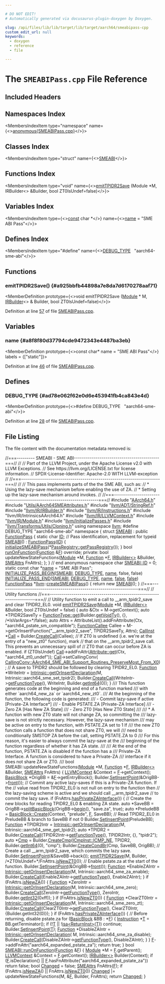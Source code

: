 ```yaml
---

# DO NOT EDIT!
# Automatically generated via docusaurus-plugin-doxygen by Doxygen.

slug: /api/files/lib/lib/target/lib/target/aarch64/smeabipass-cpp
custom_edit_url: null
keywords:
  - doxygen
  - reference
  - file

---
```





# The `SMEABIPass.cpp` File Reference

<DoxygenPage pluginConfig={pluginConfig}>



## Included Headers

<IncludesList>
<IncludesListItem
  filePath="AArch64.h"
  permalink="/docs/api/files/lib/lib/target/lib/target/aarch64/aarch64-h"
  isLocal="true" />
<IncludesListItem
  filePath="Utils/AArch64SMEAttributes.h"
  permalink="/docs/api/files/lib/lib/target/lib/target/aarch64/lib/target/aarch64/utils/aarch64smeattributes-h"
  isLocal="true" />
<IncludesListItem
  filePath="llvm/ADT/StringRef.h"
  permalink="/docs/api/files/include/include/llvm/include/llvm/adt/stringref-h"
  isLocal="true" />
<IncludesListItem
  filePath="llvm/IR/IRBuilder.h"
  permalink="/docs/api/files/include/include/llvm/include/llvm/ir/irbuilder-h"
  isLocal="true" />
<IncludesListItem
  filePath="llvm/IR/Instructions.h"
  permalink="/docs/api/files/include/include/llvm/include/llvm/ir/instructions-h"
  isLocal="true" />
<IncludesListItem
  filePath="llvm/IR/IntrinsicsAArch64.h"
  permalink=""
  isLocal="true" />
<IncludesListItem
  filePath="llvm/IR/LLVMContext.h"
  permalink="/docs/api/files/include/include/llvm/include/llvm/ir/llvmcontext-h"
  isLocal="true" />
<IncludesListItem
  filePath="llvm/IR/Module.h"
  permalink="/docs/api/files/include/include/llvm/include/llvm/ir/module-h"
  isLocal="true" />
<IncludesListItem
  filePath="llvm/InitializePasses.h"
  permalink="/docs/api/files/include/include/llvm/initializepasses-h"
  isLocal="true" />
<IncludesListItem
  filePath="llvm/Transforms/Utils/Cloning.h"
  permalink="/docs/api/files/include/include/llvm/include/llvm/transforms/include/llvm/transforms/utils/cloning-h"
  isLocal="true" />
</IncludesList>

## Namespaces Index

<MembersIndex>

<MembersIndexItem
  type="namespace"
  name={<><a href="/docs/api/namespaces/anonymous-smeabipass-cpp-">anonymous&#123;SMEABIPass.cpp&#125;</a></>}>
</MembersIndexItem>

</MembersIndex>

## Classes Index

<MembersIndex>

<MembersIndexItem
  type="struct"
  name={<><a href="/docs/api/structs/anonymous-namespace-smeabipass-cpp-/smeabi">SMEABI</a></>}>
</MembersIndexItem>

</MembersIndex>

## Functions Index

<MembersIndex>

<MembersIndexItem
  type="void"
  name={<><a href="#a925bbfb44898a7e8da7d6170278aaf71">emitTPIDR2Save</a> (Module &#42;M, IRBuilder&lt;&gt; &amp;Builder, bool ZT0IsUndef=false)</>}>
</MembersIndexItem>

</MembersIndex>

## Variables Index

<MembersIndex>

<MembersIndexItem
  type={<><a href="/docs/api/files/lib/lib/target/lib/target/aarch64/aarch64promoteconstant-cpp/#a90f8350fecae261c25be85d38b451bff">const</a> char &#42;</>}
  name={<><a href="#a8f8f80d37794cde9472343e4487ba3eb">name</a> = &quot;SME ABI Pass&quot;</>}>
</MembersIndexItem>

</MembersIndex>

## Defines Index

<MembersIndex>

<MembersIndexItem
  type="#define"
  name={<><a href="#ad78e062f62e0d6e453941fb4ca843e4d">DEBUG&#95;TYPE</a>&nbsp;&nbsp;&nbsp;&quot;aarch64-sme-abi&quot;</>}>
</MembersIndexItem>

</MembersIndex>


<SectionDefinition>

## Functions

### emitTPIDR2Save() {#a925bbfb44898a7e8da7d6170278aaf71}

<MemberDefinition
  prototype={<>void emitTPIDR2Save (<a href="/docs/api/classes/llvm/module">Module</a> &#42; M, <a href="/docs/api/classes/llvm/irbuilder">IRBuilder</a>&lt;&gt; &amp; Builder, bool ZT0IsUndef=false)</>}>

Definition at line <a href="#l00057">57</a> of file <a href="/docs/api/files/lib/lib/target/lib/target/aarch64/smeabipass-cpp">SMEABIPass.cpp</a>.
</MemberDefinition>

</SectionDefinition>

<SectionDefinition>

## Variables

### name {#a8f8f80d37794cde9472343e4487ba3eb}

<MemberDefinition
  prototype={<>const char&#42; name = &quot;SME ABI Pass&quot;</>}
  labels = {["static"]}>

Definition at line <a href="#l00046">46</a> of file <a href="/docs/api/files/lib/lib/target/lib/target/aarch64/smeabipass-cpp">SMEABIPass.cpp</a>.
</MemberDefinition>

</SectionDefinition>

<SectionDefinition>

## Defines

### DEBUG&#95;TYPE {#ad78e062f62e0d6e453941fb4ca843e4d}

<MemberDefinition
  prototype={<>#define DEBUG&#95;TYPE&nbsp;&nbsp;&nbsp;&quot;aarch64-sme-abi&quot;</>}>

Definition at line <a href="#l00028">28</a> of file <a href="/docs/api/files/lib/lib/target/lib/target/aarch64/smeabipass-cpp">SMEABIPass.cpp</a>.
</MemberDefinition>

</SectionDefinition>

## File Listing

The file content with the documentation metadata removed is:

<ProgramListing>

<Link id="l00001" /><CodeLine lineNumber="1"><Highlight kind="comment">//===--------- SMEABI - SME  ABI-------------------------------------------===//</Highlight><Highlight kind="normal"></Highlight></CodeLine>
<Link id="l00002" /><CodeLine lineNumber="2"><Highlight kind="normal"></Highlight><Highlight kind="comment">//</Highlight><Highlight kind="normal"></Highlight></CodeLine>
<Link id="l00003" /><CodeLine lineNumber="3"><Highlight kind="normal"></Highlight><Highlight kind="comment">// Part of the LLVM Project, under the Apache License v2.0 with LLVM Exceptions.</Highlight><Highlight kind="normal"></Highlight></CodeLine>
<Link id="l00004" /><CodeLine lineNumber="4"><Highlight kind="normal"></Highlight><Highlight kind="comment">// See https://llvm.org/LICENSE.txt for license information.</Highlight><Highlight kind="normal"></Highlight></CodeLine>
<Link id="l00005" /><CodeLine lineNumber="5"><Highlight kind="normal"></Highlight><Highlight kind="comment">// SPDX-License-Identifier: Apache-2.0 WITH LLVM-exception</Highlight><Highlight kind="normal"></Highlight></CodeLine>
<Link id="l00006" /><CodeLine lineNumber="6"><Highlight kind="normal"></Highlight><Highlight kind="comment">//</Highlight><Highlight kind="normal"></Highlight></CodeLine>
<Link id="l00007" /><CodeLine lineNumber="7"><Highlight kind="normal"></Highlight><Highlight kind="comment">//===----------------------------------------------------------------------===//</Highlight><Highlight kind="normal"></Highlight></CodeLine>
<Link id="l00008" /><CodeLine lineNumber="8"><Highlight kind="normal"></Highlight><Highlight kind="comment">//</Highlight><Highlight kind="normal"></Highlight></CodeLine>
<Link id="l00009" /><CodeLine lineNumber="9"><Highlight kind="normal"></Highlight><Highlight kind="comment">// This pass implements parts of the the SME ABI, such as:</Highlight><Highlight kind="normal"></Highlight></CodeLine>
<Link id="l00010" /><CodeLine lineNumber="10"><Highlight kind="normal"></Highlight><Highlight kind="comment">// &#42; Using the lazy-save mechanism before enabling the use of ZA.</Highlight><Highlight kind="normal"></Highlight></CodeLine>
<Link id="l00011" /><CodeLine lineNumber="11"><Highlight kind="normal"></Highlight><Highlight kind="comment">// &#42; Setting up the lazy-save mechanism around invokes.</Highlight><Highlight kind="normal"></Highlight></CodeLine>
<Link id="l00012" /><CodeLine lineNumber="12"><Highlight kind="normal"></Highlight><Highlight kind="comment">//</Highlight><Highlight kind="normal"></Highlight></CodeLine>
<Link id="l00013" /><CodeLine lineNumber="13"><Highlight kind="normal"></Highlight><Highlight kind="comment">//===----------------------------------------------------------------------===//</Highlight><Highlight kind="normal"></Highlight></CodeLine>
<Link id="l00014" /><CodeLine lineNumber="14"><Highlight kind="normal"></Highlight></CodeLine>
<Link id="l00015" /><CodeLine lineNumber="15"><Highlight kind="normal"></Highlight><Highlight kind="preprocessor">#include &quot;<a href="/docs/api/files/lib/lib/target/lib/target/aarch64/aarch64-h">AArch64.h</a>&quot;</Highlight><Highlight kind="normal"></Highlight></CodeLine>
<Link id="l00016" /><CodeLine lineNumber="16"><Highlight kind="normal"></Highlight><Highlight kind="preprocessor">#include &quot;<a href="/docs/api/files/lib/lib/target/lib/target/aarch64/lib/target/aarch64/utils/aarch64smeattributes-h">Utils/AArch64SMEAttributes.h</a>&quot;</Highlight><Highlight kind="normal"></Highlight></CodeLine>
<Link id="l00017" /><CodeLine lineNumber="17"><Highlight kind="normal"></Highlight><Highlight kind="preprocessor">#include &quot;<a href="/docs/api/files/include/include/llvm/include/llvm/adt/stringref-h">llvm/ADT/StringRef.h</a>&quot;</Highlight><Highlight kind="normal"></Highlight></CodeLine>
<Link id="l00018" /><CodeLine lineNumber="18"><Highlight kind="normal"></Highlight><Highlight kind="preprocessor">#include &quot;<a href="/docs/api/files/include/include/llvm/include/llvm/ir/irbuilder-h">llvm/IR/IRBuilder.h</a>&quot;</Highlight><Highlight kind="normal"></Highlight></CodeLine>
<Link id="l00019" /><CodeLine lineNumber="19"><Highlight kind="normal"></Highlight><Highlight kind="preprocessor">#include &quot;<a href="/docs/api/files/include/include/llvm/include/llvm/ir/instructions-h">llvm/IR/Instructions.h</a>&quot;</Highlight><Highlight kind="normal"></Highlight></CodeLine>
<Link id="l00020" /><CodeLine lineNumber="20"><Highlight kind="normal"></Highlight><Highlight kind="preprocessor">#include &quot;llvm/IR/IntrinsicsAArch64.h&quot;</Highlight><Highlight kind="normal"></Highlight></CodeLine>
<Link id="l00021" /><CodeLine lineNumber="21"><Highlight kind="normal"></Highlight><Highlight kind="preprocessor">#include &quot;<a href="/docs/api/files/include/include/llvm/include/llvm/ir/llvmcontext-h">llvm/IR/LLVMContext.h</a>&quot;</Highlight><Highlight kind="normal"></Highlight></CodeLine>
<Link id="l00022" /><CodeLine lineNumber="22"><Highlight kind="normal"></Highlight><Highlight kind="preprocessor">#include &quot;<a href="/docs/api/files/include/include/llvm/include/llvm/ir/module-h">llvm/IR/Module.h</a>&quot;</Highlight><Highlight kind="normal"></Highlight></CodeLine>
<Link id="l00023" /><CodeLine lineNumber="23"><Highlight kind="normal"></Highlight><Highlight kind="preprocessor">#include &quot;<a href="/docs/api/files/include/include/llvm/initializepasses-h">llvm/InitializePasses.h</a>&quot;</Highlight><Highlight kind="normal"></Highlight></CodeLine>
<Link id="l00024" /><CodeLine lineNumber="24"><Highlight kind="normal"></Highlight><Highlight kind="preprocessor">#include &quot;<a href="/docs/api/files/include/include/llvm/include/llvm/transforms/include/llvm/transforms/utils/cloning-h">llvm/Transforms/Utils/Cloning.h</a>&quot;</Highlight><Highlight kind="normal"></Highlight></CodeLine>
<Link id="l00025" /><CodeLine lineNumber="25"><Highlight kind="normal"></Highlight></CodeLine>
<Link id="l00026" /><CodeLine lineNumber="26"><Highlight kind="normal"></Highlight><Highlight kind="keyword">using namespace </Highlight><Highlight kind="normal"><a href="/docs/api/namespaces/llvm">llvm</a>;</Highlight></CodeLine>
<Link id="l00027" /><CodeLine lineNumber="27"><Highlight kind="normal"></Highlight></CodeLine>
<Link id="l00028" /><CodeLine lineNumber="28" lineLink="#ad78e062f62e0d6e453941fb4ca843e4d"><Highlight kind="normal"></Highlight><Highlight kind="preprocessor">#define DEBUG&#95;TYPE &quot;aarch64-sme-abi&quot;</Highlight><Highlight kind="normal"></Highlight></CodeLine>
<Link id="l00029" /><CodeLine lineNumber="29"><Highlight kind="normal"></Highlight></CodeLine>
<Link id="l00030" /><CodeLine lineNumber="30" lineLink="/docs/api/namespaces/anonymous-smeabipass-cpp-"><Highlight kind="normal"></Highlight><Highlight kind="keyword">namespace </Highlight><Highlight kind="normal">&#123;</Highlight></CodeLine>
<Link id="l00031" /><CodeLine lineNumber="31" lineLink="/docs/api/structs/anonymous-namespace-smeabipass-cpp-/smeabi"><Highlight kind="normal"></Highlight><Highlight kind="keyword">struct </Highlight><Highlight kind="normal"><a href="/docs/api/structs/anonymous-namespace-smeabipass-cpp-/smeabi/#accca3fc250217cabab067305ac4e9e0a">SMEABI</a> : </Highlight><Highlight kind="keyword">public</Highlight><Highlight kind="normal"> <a href="/docs/api/classes/llvm/functionpass/#a7691d83e3561f781cae4ce4a01bdfa93">FunctionPass</a> &#123;</Highlight></CodeLine>
<Link id="l00032" /><CodeLine lineNumber="32" lineLink="/docs/api/structs/anonymous-namespace-smeabipass-cpp-/smeabi/#a282b56538bbc56c7327c3bb91a37f973"><Highlight kind="normal">  </Highlight><Highlight kind="keyword">static</Highlight><Highlight kind="normal"> </Highlight><Highlight kind="keywordtype">char</Highlight><Highlight kind="normal"> <a href="/docs/api/structs/anonymous-namespace-smeabipass-cpp-/smeabi/#a282b56538bbc56c7327c3bb91a37f973">ID</a>; </Highlight><Highlight kind="comment">// Pass identification, replacement for typeid</Highlight><Highlight kind="normal"></Highlight></CodeLine>
<Link id="l00033" /><CodeLine lineNumber="33" lineLink="/docs/api/structs/anonymous-namespace-smeabipass-cpp-/smeabi/#accca3fc250217cabab067305ac4e9e0a"><Highlight kind="normal">  <a href="/docs/api/structs/anonymous-namespace-smeabipass-cpp-/smeabi/#accca3fc250217cabab067305ac4e9e0a">SMEABI</a>() : <a href="/docs/api/classes/llvm/functionpass/#a7691d83e3561f781cae4ce4a01bdfa93">FunctionPass</a>(<a href="/docs/api/structs/anonymous-namespace-smeabipass-cpp-/smeabi/#a282b56538bbc56c7327c3bb91a37f973">ID</a>) &#123;</Highlight></CodeLine>
<Link id="l00034" /><CodeLine lineNumber="34"><Highlight kind="normal">    <a href="/docs/api/namespaces/llvm/#a4faf2bd70fff1d4fd255614b603da902">initializeSMEABIPass</a>(&#42;<a href="/docs/api/classes/llvm/passregistry/#a05a729900b76c89e808c6c3094921b2f">PassRegistry::getPassRegistry</a>());</Highlight></CodeLine>
<Link id="l00035" /><CodeLine lineNumber="35"><Highlight kind="normal">  &#125;</Highlight></CodeLine>
<Link id="l00036" /><CodeLine lineNumber="36"><Highlight kind="normal"></Highlight></CodeLine>
<Link id="l00037" /><CodeLine lineNumber="37"><Highlight kind="normal">  </Highlight><Highlight kind="keywordtype">bool</Highlight><Highlight kind="normal"> <a href="/docs/api/files/lib/lib/transforms/lib/transforms/utils/entryexitinstrumenter-cpp/#a3985f1f39349428d17f0d2b81ebc6349">runOnFunction</a>(<a href="/docs/api/classes/llvm/function">Function</a> &amp;<a href="/docs/api/files/lib/lib/support/md5-cpp/#a96d73bbd7af15cb1fc38c3f4a3bd82e9">F</a>) </Highlight><Highlight kind="keyword">override</Highlight><Highlight kind="normal">;</Highlight></CodeLine>
<Link id="l00038" /><CodeLine lineNumber="38"><Highlight kind="normal"></Highlight></CodeLine>
<Link id="l00039" /><CodeLine lineNumber="39"><Highlight kind="normal"></Highlight><Highlight kind="keyword">private</Highlight><Highlight kind="normal">:</Highlight></CodeLine>
<Link id="l00040" /><CodeLine lineNumber="40"><Highlight kind="normal">  </Highlight><Highlight kind="keywordtype">bool</Highlight><Highlight kind="normal"> updateNewStateFunctions(<a href="/docs/api/classes/llvm/module">Module</a> &#42;M, <a href="/docs/api/classes/llvm/function">Function</a> &#42;<a href="/docs/api/files/lib/lib/support/md5-cpp/#a96d73bbd7af15cb1fc38c3f4a3bd82e9">F</a>, <a href="/docs/api/classes/llvm/irbuilder">IRBuilder&lt;&gt;</a> &amp;Builder,</Highlight></CodeLine>
<Link id="l00041" /><CodeLine lineNumber="41"><Highlight kind="normal">                               <a href="/docs/api/classes/llvm/smeattrs">SMEAttrs</a> FnAttrs);</Highlight></CodeLine>
<Link id="l00042" /><CodeLine lineNumber="42"><Highlight kind="normal">&#125;;</Highlight></CodeLine>
<Link id="l00043" /><CodeLine lineNumber="43"><Highlight kind="normal">&#125; </Highlight><Highlight kind="comment">// end anonymous namespace</Highlight><Highlight kind="normal"></Highlight></CodeLine>
<Link id="l00044" /><CodeLine lineNumber="44"><Highlight kind="normal"></Highlight></CodeLine>
<Link id="l00045" /><CodeLine lineNumber="45"><Highlight kind="normal"></Highlight><Highlight kind="keywordtype">char</Highlight><Highlight kind="normal"> <a href="/docs/api/structs/anonymous-namespace-smeabipass-cpp-/smeabi/#a282b56538bbc56c7327c3bb91a37f973">SMEABI::ID</a> = 0;</Highlight></CodeLine>
<Link id="l00046" /><CodeLine lineNumber="46" lineLink="#a8f8f80d37794cde9472343e4487ba3eb"><Highlight kind="normal"></Highlight><Highlight kind="keyword">static</Highlight><Highlight kind="normal"> </Highlight><Highlight kind="keyword">const</Highlight><Highlight kind="normal"> </Highlight><Highlight kind="keywordtype">char</Highlight><Highlight kind="normal"> &#42;<a href="#a8f8f80d37794cde9472343e4487ba3eb">name</a> = </Highlight><Highlight kind="stringliteral">&quot;SME ABI Pass&quot;</Highlight><Highlight kind="normal">;</Highlight></CodeLine>
<Link id="l00047" /><CodeLine lineNumber="47"><Highlight kind="normal"><a href="/docs/api/files/include/include/llvm/passsupport-h/#aaa970fc931c1c63037a8182e028d04b1">INITIALIZE&#95;PASS&#95;BEGIN</a>(<a href="/docs/api/structs/anonymous-namespace-smeabipass-cpp-/smeabi/#accca3fc250217cabab067305ac4e9e0a">SMEABI</a>, <a href="/docs/api/files/include/include/llvm/include/llvm/adt/genericcycleimpl-h/#ad78e062f62e0d6e453941fb4ca843e4d">DEBUG&#95;TYPE</a>, <a href="#a8f8f80d37794cde9472343e4487ba3eb">name</a>, </Highlight><Highlight kind="keyword">false</Highlight><Highlight kind="normal">, </Highlight><Highlight kind="keyword">false</Highlight><Highlight kind="normal">)</Highlight></CodeLine>
<Link id="l00048" /><CodeLine lineNumber="48"><Highlight kind="normal"><a href="/docs/api/files/include/include/llvm/passsupport-h/#a74ce8276b89067e806f67c45a6d92575">INITIALIZE&#95;PASS&#95;END</a>(<a href="/docs/api/structs/anonymous-namespace-smeabipass-cpp-/smeabi/#accca3fc250217cabab067305ac4e9e0a">SMEABI</a>, <a href="/docs/api/files/include/include/llvm/include/llvm/adt/genericcycleimpl-h/#ad78e062f62e0d6e453941fb4ca843e4d">DEBUG&#95;TYPE</a>, <a href="#a8f8f80d37794cde9472343e4487ba3eb">name</a>, <a href="/docs/api/namespaces/false">false</a>, <a href="/docs/api/namespaces/false">false</a>)</Highlight></CodeLine>
<Link id="l00049" /><CodeLine lineNumber="49"><Highlight kind="normal"></Highlight></CodeLine>
<Link id="l00050" /><CodeLine lineNumber="50" lineLink="/docs/api/namespaces/llvm/#a095cbe5fe3e24d225ec696a5f2a429c4"><Highlight kind="normal"><a href="/docs/api/classes/llvm/functionpass">FunctionPass</a> &#42;<a href="/docs/api/namespaces/llvm">llvm</a>::<a href="/docs/api/namespaces/llvm/#a095cbe5fe3e24d225ec696a5f2a429c4">createSMEABIPass</a>() &#123; </Highlight><Highlight kind="keywordflow">return</Highlight><Highlight kind="normal"> </Highlight><Highlight kind="keyword">new</Highlight><Highlight kind="normal"> <a href="/docs/api/structs/anonymous-namespace-smeabipass-cpp-/smeabi/#accca3fc250217cabab067305ac4e9e0a">SMEABI</a>(); &#125;</Highlight></CodeLine>
<Link id="l00051" /><CodeLine lineNumber="51"><Highlight kind="normal"></Highlight></CodeLine>
<Link id="l00052" /><CodeLine lineNumber="52"><Highlight kind="normal"></Highlight><Highlight kind="comment">//===----------------------------------------------------------------------===//</Highlight><Highlight kind="normal"></Highlight></CodeLine>
<Link id="l00053" /><CodeLine lineNumber="53"><Highlight kind="normal"></Highlight><Highlight kind="comment">// Utility functions</Highlight><Highlight kind="normal"></Highlight></CodeLine>
<Link id="l00054" /><CodeLine lineNumber="54"><Highlight kind="normal"></Highlight><Highlight kind="comment">//===----------------------------------------------------------------------===//</Highlight><Highlight kind="normal"></Highlight></CodeLine>
<Link id="l00055" /><CodeLine lineNumber="55"><Highlight kind="normal"></Highlight></CodeLine>
<Link id="l00056" /><CodeLine lineNumber="56"><Highlight kind="normal"></Highlight><Highlight kind="comment">// Utility function to emit a call to &#95;&#95;arm&#95;tpidr2&#95;save and clear TPIDR2&#95;EL0.</Highlight><Highlight kind="normal"></Highlight></CodeLine>
<Link id="l00057" /><CodeLine lineNumber="57" lineLink="#a925bbfb44898a7e8da7d6170278aaf71"><Highlight kind="normal"></Highlight><Highlight kind="keywordtype">void</Highlight><Highlight kind="normal"> <a href="#a925bbfb44898a7e8da7d6170278aaf71">emitTPIDR2Save</a>(<a href="/docs/api/classes/llvm/module">Module</a> &#42;M, <a href="/docs/api/classes/llvm/irbuilder">IRBuilder&lt;&gt;</a> &amp;Builder, </Highlight><Highlight kind="keywordtype">bool</Highlight><Highlight kind="normal"> ZT0IsUndef = </Highlight><Highlight kind="keyword">false</Highlight><Highlight kind="normal">) &#123;</Highlight></CodeLine>
<Link id="l00058" /><CodeLine lineNumber="58"><Highlight kind="normal">  </Highlight><Highlight kind="keyword">auto</Highlight><Highlight kind="normal"> &amp;Ctx = M-&gt;getContext();</Highlight></CodeLine>
<Link id="l00059" /><CodeLine lineNumber="59"><Highlight kind="normal">  </Highlight><Highlight kind="keyword">auto</Highlight><Highlight kind="normal"> &#42;TPIDR2SaveTy =</Highlight></CodeLine>
<Link id="l00060" /><CodeLine lineNumber="60"><Highlight kind="normal">      <a href="/docs/api/classes/llvm/functiontype/#af8be7844c269f201ebcee1e15048c378">FunctionType::get</a>(Builder.<a href="/docs/api/classes/llvm/irbuilderbase/#ad0243f1634f75e231041023ffaa8501a">getVoidTy</a>(), &#123;&#125;, </Highlight><Highlight kind="comment">/&#42;IsVarArgs=&#42;/</Highlight><Highlight kind="keyword">false</Highlight><Highlight kind="normal">);</Highlight></CodeLine>
<Link id="l00061" /><CodeLine lineNumber="61"><Highlight kind="normal">  </Highlight><Highlight kind="keyword">auto</Highlight><Highlight kind="normal"> Attrs =</Highlight></CodeLine>
<Link id="l00062" /><CodeLine lineNumber="62"><Highlight kind="normal">      AttributeList().addFnAttribute(Ctx, </Highlight><Highlight kind="stringliteral">&quot;aarch64&#95;pstate&#95;sm&#95;compatible&quot;</Highlight><Highlight kind="normal">);</Highlight></CodeLine>
<Link id="l00063" /><CodeLine lineNumber="63"><Highlight kind="normal">  <a href="/docs/api/classes/llvm/functioncallee">FunctionCallee</a> Callee =</Highlight></CodeLine>
<Link id="l00064" /><CodeLine lineNumber="64"><Highlight kind="normal">      M-&gt;getOrInsertFunction(</Highlight><Highlight kind="stringliteral">&quot;&#95;&#95;arm&#95;tpidr2&#95;save&quot;</Highlight><Highlight kind="normal">, TPIDR2SaveTy, Attrs);</Highlight></CodeLine>
<Link id="l00065" /><CodeLine lineNumber="65"><Highlight kind="normal">  <a href="/docs/api/classes/llvm/callinst">CallInst</a> &#42;<a href="/docs/api/groups/arcopt/#ga9c9cf6ad55eb23d77d083a184e416c09">Call</a> = Builder.<a href="/docs/api/classes/llvm/irbuilderbase/#ab086c5b9f9563eda0cdd703f454e041e">CreateCall</a>(Callee);</Highlight></CodeLine>
<Link id="l00066" /><CodeLine lineNumber="66"><Highlight kind="normal"></Highlight></CodeLine>
<Link id="l00067" /><CodeLine lineNumber="67"><Highlight kind="normal">  </Highlight><Highlight kind="comment">// If ZT0 is undefined (i.e. we&#39;re at the entry of a &quot;new&#95;zt0&quot; function), mark</Highlight><Highlight kind="normal"></Highlight></CodeLine>
<Link id="l00068" /><CodeLine lineNumber="68"><Highlight kind="normal">  </Highlight><Highlight kind="comment">// that on the &#95;&#95;arm&#95;tpidr2&#95;save call. This prevents an unnecessary spill of</Highlight><Highlight kind="normal"></Highlight></CodeLine>
<Link id="l00069" /><CodeLine lineNumber="69"><Highlight kind="normal">  </Highlight><Highlight kind="comment">// ZT0 that can occur before ZA is enabled.</Highlight><Highlight kind="normal"></Highlight></CodeLine>
<Link id="l00070" /><CodeLine lineNumber="70"><Highlight kind="normal">  </Highlight><Highlight kind="keywordflow">if</Highlight><Highlight kind="normal"> (ZT0IsUndef)</Highlight></CodeLine>
<Link id="l00071" /><CodeLine lineNumber="71"><Highlight kind="normal">    <a href="/docs/api/groups/arcopt/#ga9c9cf6ad55eb23d77d083a184e416c09">Call</a>-&gt;addFnAttr(<a href="/docs/api/classes/llvm/attribute/#a43708098bd7085788a680fd02f47c750">Attribute::get</a>(Ctx, </Highlight><Highlight kind="stringliteral">&quot;aarch64&#95;zt0&#95;undef&quot;</Highlight><Highlight kind="normal">));</Highlight></CodeLine>
<Link id="l00072" /><CodeLine lineNumber="72"><Highlight kind="normal"></Highlight></CodeLine>
<Link id="l00073" /><CodeLine lineNumber="73"><Highlight kind="normal">  <a href="/docs/api/groups/arcopt/#ga9c9cf6ad55eb23d77d083a184e416c09">Call</a>-&gt;setCallingConv(</Highlight></CodeLine>
<Link id="l00074" /><CodeLine lineNumber="74"><Highlight kind="normal">      <a href="/docs/api/namespaces/llvm/callingconv/#ac6aa1387c4375260e2468eb5a77fdb4ca7c23dce1e95fc36e9d2c168f9e036cc7">CallingConv::AArch64&#95;SME&#95;ABI&#95;Support&#95;Routines&#95;PreserveMost&#95;From&#95;X0</a>);</Highlight></CodeLine>
<Link id="l00075" /><CodeLine lineNumber="75"><Highlight kind="normal"></Highlight></CodeLine>
<Link id="l00076" /><CodeLine lineNumber="76"><Highlight kind="normal">  </Highlight><Highlight kind="comment">// A save to TPIDR2 should be followed by clearing TPIDR2&#95;EL0.</Highlight><Highlight kind="normal"></Highlight></CodeLine>
<Link id="l00077" /><CodeLine lineNumber="77"><Highlight kind="normal">  <a href="/docs/api/classes/llvm/function">Function</a> &#42;WriteIntr =</Highlight></CodeLine>
<Link id="l00078" /><CodeLine lineNumber="78"><Highlight kind="normal">      <a href="/docs/api/namespaces/llvm/intrinsic/#a0cff8be0190d8e20b7cf13646f34afa2">Intrinsic::getOrInsertDeclaration</a>(M, Intrinsic::aarch64&#95;sme&#95;set&#95;tpidr2);</Highlight></CodeLine>
<Link id="l00079" /><CodeLine lineNumber="79"><Highlight kind="normal">  Builder.<a href="/docs/api/classes/llvm/irbuilderbase/#ab086c5b9f9563eda0cdd703f454e041e">CreateCall</a>(WriteIntr-&gt;<a href="/docs/api/classes/llvm/function/#a21075305f0e463b24aafc2fb99514ace">getFunctionType</a>(), WriteIntr,</Highlight></CodeLine>
<Link id="l00080" /><CodeLine lineNumber="80"><Highlight kind="normal">                     Builder.<a href="/docs/api/classes/llvm/irbuilderbase/#a73f286a780fbb8c82c0a8574540719ea">getInt64</a>(0));</Highlight></CodeLine>
<Link id="l00081" /><CodeLine lineNumber="81"><Highlight kind="normal">&#125;</Highlight></CodeLine>
<Link id="l00082" /><CodeLine lineNumber="82"><Highlight kind="normal"></Highlight><Highlight kind="comment"></Highlight></CodeLine>
<Link id="l00083" /><CodeLine lineNumber="83"><Highlight kind="comment">/// This function generates code at the beginning and end of a function marked</Highlight></CodeLine>
<Link id="l00084" /><CodeLine lineNumber="84"><Highlight kind="comment">/// with either &#96;aarch64&#95;new&#95;za&#96; or &#96;aarch64&#95;new&#95;zt0&#96;.</Highlight></CodeLine>
<Link id="l00085" /><CodeLine lineNumber="85"><Highlight kind="comment">/// At the beginning of the function, the following code is generated:</Highlight></CodeLine>
<Link id="l00086" /><CodeLine lineNumber="86"><Highlight kind="comment">///  - Commit lazy-save if active   &#91;Private-ZA Interface&#42;&#93;</Highlight></CodeLine>
<Link id="l00087" /><CodeLine lineNumber="87"><Highlight kind="comment">///  - Enable PSTATE.ZA             &#91;Private-ZA Interface&#93;</Highlight></CodeLine>
<Link id="l00088" /><CodeLine lineNumber="88"><Highlight kind="comment">///  - Zero ZA                      &#91;Has New ZA State&#93;</Highlight></CodeLine>
<Link id="l00089" /><CodeLine lineNumber="89"><Highlight kind="comment">///  - Zero ZT0                     &#91;Has New ZT0 State&#93;</Highlight></CodeLine>
<Link id="l00090" /><CodeLine lineNumber="90"><Highlight kind="comment">///</Highlight></CodeLine>
<Link id="l00091" /><CodeLine lineNumber="91"><Highlight kind="comment">/// &#42; A function with new ZT0 state will not change ZA, so committing the</Highlight></CodeLine>
<Link id="l00092" /><CodeLine lineNumber="92"><Highlight kind="comment">/// lazy-save is not strictly necessary. However, the lazy-save mechanism</Highlight></CodeLine>
<Link id="l00093" /><CodeLine lineNumber="93"><Highlight kind="comment">/// may be active on entry to the function, with PSTATE.ZA set to 1 If</Highlight></CodeLine>
<Link id="l00094" /><CodeLine lineNumber="94"><Highlight kind="comment">/// the new ZT0 function calls a function that does not share ZT0, we will</Highlight></CodeLine>
<Link id="l00095" /><CodeLine lineNumber="95"><Highlight kind="comment">/// need to conditionally SMSTOP ZA before the call, setting PSTATE.ZA to 0</Highlight></CodeLine>
<Link id="l00096" /><CodeLine lineNumber="96"><Highlight kind="comment">/// For this reason, it&#39;s easier to always commit the lazy-save at the</Highlight></CodeLine>
<Link id="l00097" /><CodeLine lineNumber="97"><Highlight kind="comment">/// beginning of the function regardless of whether it has ZA state.</Highlight></CodeLine>
<Link id="l00098" /><CodeLine lineNumber="98"><Highlight kind="comment">///</Highlight></CodeLine>
<Link id="l00099" /><CodeLine lineNumber="99"><Highlight kind="comment">/// At the end of the function, PSTATE.ZA is disabled if the function has a</Highlight></CodeLine>
<Link id="l00100" /><CodeLine lineNumber="100"><Highlight kind="comment">/// Private-ZA Interface. A function is considered to have a Private-ZA</Highlight></CodeLine>
<Link id="l00101" /><CodeLine lineNumber="101"><Highlight kind="comment">/// interface if it does not share ZA or ZT0.</Highlight></CodeLine>
<Link id="l00102" /><CodeLine lineNumber="102"><Highlight kind="comment">///</Highlight><Highlight kind="normal"></Highlight></CodeLine>
<Link id="l00103" /><CodeLine lineNumber="103"><Highlight kind="normal"></Highlight><Highlight kind="keywordtype">bool</Highlight><Highlight kind="normal"> SMEABI::updateNewStateFunctions(<a href="/docs/api/classes/llvm/module">Module</a> &#42;M, <a href="/docs/api/classes/llvm/function">Function</a> &#42;<a href="/docs/api/files/lib/lib/support/md5-cpp/#a96d73bbd7af15cb1fc38c3f4a3bd82e9">F</a>,</Highlight></CodeLine>
<Link id="l00104" /><CodeLine lineNumber="104"><Highlight kind="normal">                                     <a href="/docs/api/classes/llvm/irbuilder">IRBuilder&lt;&gt;</a> &amp;Builder, <a href="/docs/api/classes/llvm/smeattrs">SMEAttrs</a> FnAttrs) &#123;</Highlight></CodeLine>
<Link id="l00105" /><CodeLine lineNumber="105"><Highlight kind="normal">  <a href="/docs/api/classes/llvm/llvmcontext">LLVMContext</a> &amp;Context = <a href="/docs/api/files/lib/lib/support/md5-cpp/#a96d73bbd7af15cb1fc38c3f4a3bd82e9">F</a>-&gt;getContext();</Highlight></CodeLine>
<Link id="l00106" /><CodeLine lineNumber="106"><Highlight kind="normal">  <a href="/docs/api/classes/llvm/basicblock">BasicBlock</a> &#42;OrigBB = &amp;<a href="/docs/api/files/lib/lib/support/md5-cpp/#a96d73bbd7af15cb1fc38c3f4a3bd82e9">F</a>-&gt;getEntryBlock();</Highlight></CodeLine>
<Link id="l00107" /><CodeLine lineNumber="107"><Highlight kind="normal">  Builder.<a href="/docs/api/classes/llvm/irbuilderbase/#ace45cae6925c65e9d6916e09dd5b17cc">SetInsertPoint</a>(&amp;OrigBB-&gt;<a href="/docs/api/classes/llvm/basicblock/#a63cfb2a0dae69153fd961eb335949caa">front</a>());</Highlight></CodeLine>
<Link id="l00108" /><CodeLine lineNumber="108"><Highlight kind="normal"></Highlight></CodeLine>
<Link id="l00109" /><CodeLine lineNumber="109"><Highlight kind="normal">  </Highlight><Highlight kind="comment">// Commit any active lazy-saves if this is a Private-ZA function. If the</Highlight><Highlight kind="normal"></Highlight></CodeLine>
<Link id="l00110" /><CodeLine lineNumber="110"><Highlight kind="normal">  </Highlight><Highlight kind="comment">// value read from TPIDR2&#95;EL0 is not null on entry to the function then</Highlight><Highlight kind="normal"></Highlight></CodeLine>
<Link id="l00111" /><CodeLine lineNumber="111"><Highlight kind="normal">  </Highlight><Highlight kind="comment">// the lazy-saving scheme is active and we should call &#95;&#95;arm&#95;tpidr2&#95;save</Highlight><Highlight kind="normal"></Highlight></CodeLine>
<Link id="l00112" /><CodeLine lineNumber="112"><Highlight kind="normal">  </Highlight><Highlight kind="comment">// to commit the lazy save.</Highlight><Highlight kind="normal"></Highlight></CodeLine>
<Link id="l00113" /><CodeLine lineNumber="113"><Highlight kind="normal">  </Highlight><Highlight kind="keywordflow">if</Highlight><Highlight kind="normal"> (FnAttrs.<a href="/docs/api/classes/llvm/smeattrs/#abee68000498a270e17c4979e748d96b7">hasPrivateZAInterface</a>()) &#123;</Highlight></CodeLine>
<Link id="l00114" /><CodeLine lineNumber="114"><Highlight kind="normal">    </Highlight><Highlight kind="comment">// Create the new blocks for reading TPIDR2&#95;EL0 &amp; enabling ZA state.</Highlight><Highlight kind="normal"></Highlight></CodeLine>
<Link id="l00115" /><CodeLine lineNumber="115"><Highlight kind="normal">    </Highlight><Highlight kind="keyword">auto</Highlight><Highlight kind="normal"> &#42;SaveBB = OrigBB-&gt;<a href="/docs/api/classes/llvm/basicblock/#a52c990590792c91dd20b6d45acebe359">splitBasicBlock</a>(OrigBB-&gt;<a href="/docs/api/classes/llvm/basicblock/#a0ed5f3ab3c2e4196ee0cffffa080c062">begin</a>(), </Highlight><Highlight kind="stringliteral">&quot;save.za&quot;</Highlight><Highlight kind="normal">, </Highlight><Highlight kind="keyword">true</Highlight><Highlight kind="normal">);</Highlight></CodeLine>
<Link id="l00116" /><CodeLine lineNumber="116"><Highlight kind="normal">    </Highlight><Highlight kind="keyword">auto</Highlight><Highlight kind="normal"> &#42;PreludeBB = <a href="/docs/api/classes/llvm/basicblock/#a4a5b798214be930cf8e133c032ba0129">BasicBlock::Create</a>(Context, </Highlight><Highlight kind="stringliteral">&quot;prelude&quot;</Highlight><Highlight kind="normal">, <a href="/docs/api/files/lib/lib/support/md5-cpp/#a96d73bbd7af15cb1fc38c3f4a3bd82e9">F</a>, SaveBB);</Highlight></CodeLine>
<Link id="l00117" /><CodeLine lineNumber="117"><Highlight kind="normal"></Highlight></CodeLine>
<Link id="l00118" /><CodeLine lineNumber="118"><Highlight kind="normal">    </Highlight><Highlight kind="comment">// Read TPIDR2&#95;EL0 in PreludeBB &amp; branch to SaveBB if not 0</Highlight><Highlight kind="normal"></Highlight></CodeLine>
<Link id="l00119" /><CodeLine lineNumber="119"><Highlight kind="normal">    Builder.<a href="/docs/api/classes/llvm/irbuilderbase/#ace45cae6925c65e9d6916e09dd5b17cc">SetInsertPoint</a>(PreludeBB);</Highlight></CodeLine>
<Link id="l00120" /><CodeLine lineNumber="120"><Highlight kind="normal">    <a href="/docs/api/classes/llvm/function">Function</a> &#42;TPIDR2Intr =</Highlight></CodeLine>
<Link id="l00121" /><CodeLine lineNumber="121"><Highlight kind="normal">        <a href="/docs/api/namespaces/llvm/intrinsic/#a0cff8be0190d8e20b7cf13646f34afa2">Intrinsic::getOrInsertDeclaration</a>(M, Intrinsic::aarch64&#95;sme&#95;get&#95;tpidr2);</Highlight></CodeLine>
<Link id="l00122" /><CodeLine lineNumber="122"><Highlight kind="normal">    </Highlight><Highlight kind="keyword">auto</Highlight><Highlight kind="normal"> &#42;TPIDR2 = Builder.<a href="/docs/api/classes/llvm/irbuilderbase/#ab086c5b9f9563eda0cdd703f454e041e">CreateCall</a>(TPIDR2Intr-&gt;<a href="/docs/api/classes/llvm/function/#a21075305f0e463b24aafc2fb99514ace">getFunctionType</a>(), TPIDR2Intr,</Highlight></CodeLine>
<Link id="l00123" /><CodeLine lineNumber="123"><Highlight kind="normal">                                      &#123;&#125;, </Highlight><Highlight kind="stringliteral">&quot;tpidr2&quot;</Highlight><Highlight kind="normal">);</Highlight></CodeLine>
<Link id="l00124" /><CodeLine lineNumber="124"><Highlight kind="normal">    </Highlight><Highlight kind="keyword">auto</Highlight><Highlight kind="normal"> &#42;<a href="/docs/api/namespaces/llvm/x86/#a86730e94ae6fdf0fe3145b2acc88dea8ac9b4c62f6dc1bc5caf3c768b687cbf7e">Cmp</a> = Builder.<a href="/docs/api/classes/llvm/irbuilderbase/#a843d43d070f0b1c6a133403edce488ef">CreateCmp</a>(<a href="/docs/api/classes/llvm/cmpinst/#a2be3583dac92a031fa1458d4d992c78bac17897ebf2f6a6986280fc3bdf28a30a">ICmpInst::ICMP&#95;NE</a>, TPIDR2,</Highlight></CodeLine>
<Link id="l00125" /><CodeLine lineNumber="125"><Highlight kind="normal">                                  Builder.<a href="/docs/api/classes/llvm/irbuilderbase/#a73f286a780fbb8c82c0a8574540719ea">getInt64</a>(0), </Highlight><Highlight kind="stringliteral">&quot;cmp&quot;</Highlight><Highlight kind="normal">);</Highlight></CodeLine>
<Link id="l00126" /><CodeLine lineNumber="126"><Highlight kind="normal">    Builder.<a href="/docs/api/classes/llvm/irbuilderbase/#a972c30f044db799668bdcace5544edeb">CreateCondBr</a>(Cmp, SaveBB, OrigBB);</Highlight></CodeLine>
<Link id="l00127" /><CodeLine lineNumber="127"><Highlight kind="normal"></Highlight></CodeLine>
<Link id="l00128" /><CodeLine lineNumber="128"><Highlight kind="normal">    </Highlight><Highlight kind="comment">// Create a call &#95;&#95;arm&#95;tpidr2&#95;save, which commits the lazy save.</Highlight><Highlight kind="normal"></Highlight></CodeLine>
<Link id="l00129" /><CodeLine lineNumber="129"><Highlight kind="normal">    Builder.<a href="/docs/api/classes/llvm/irbuilderbase/#ace45cae6925c65e9d6916e09dd5b17cc">SetInsertPoint</a>(&amp;SaveBB-&gt;back());</Highlight></CodeLine>
<Link id="l00130" /><CodeLine lineNumber="130"><Highlight kind="normal">    <a href="#a925bbfb44898a7e8da7d6170278aaf71">emitTPIDR2Save</a>(M, Builder, </Highlight><Highlight kind="comment">/&#42;ZT0IsUndef=&#42;/</Highlight><Highlight kind="normal">FnAttrs.<a href="/docs/api/classes/llvm/smeattrs/#a69746b44d6e2baf8fde71e2ec31d1b36">isNewZT0</a>());</Highlight></CodeLine>
<Link id="l00131" /><CodeLine lineNumber="131"><Highlight kind="normal"></Highlight></CodeLine>
<Link id="l00132" /><CodeLine lineNumber="132"><Highlight kind="normal">    </Highlight><Highlight kind="comment">// Enable pstate.za at the start of the function.</Highlight><Highlight kind="normal"></Highlight></CodeLine>
<Link id="l00133" /><CodeLine lineNumber="133"><Highlight kind="normal">    Builder.<a href="/docs/api/classes/llvm/irbuilderbase/#ace45cae6925c65e9d6916e09dd5b17cc">SetInsertPoint</a>(&amp;OrigBB-&gt;<a href="/docs/api/classes/llvm/basicblock/#a63cfb2a0dae69153fd961eb335949caa">front</a>());</Highlight></CodeLine>
<Link id="l00134" /><CodeLine lineNumber="134"><Highlight kind="normal">    <a href="/docs/api/classes/llvm/function">Function</a> &#42;EnableZAIntr =</Highlight></CodeLine>
<Link id="l00135" /><CodeLine lineNumber="135"><Highlight kind="normal">        <a href="/docs/api/namespaces/llvm/intrinsic/#a0cff8be0190d8e20b7cf13646f34afa2">Intrinsic::getOrInsertDeclaration</a>(M, Intrinsic::aarch64&#95;sme&#95;za&#95;enable);</Highlight></CodeLine>
<Link id="l00136" /><CodeLine lineNumber="136"><Highlight kind="normal">    Builder.<a href="/docs/api/classes/llvm/irbuilderbase/#ab086c5b9f9563eda0cdd703f454e041e">CreateCall</a>(EnableZAIntr-&gt;<a href="/docs/api/classes/llvm/function/#a21075305f0e463b24aafc2fb99514ace">getFunctionType</a>(), EnableZAIntr);</Highlight></CodeLine>
<Link id="l00137" /><CodeLine lineNumber="137"><Highlight kind="normal">  &#125;</Highlight></CodeLine>
<Link id="l00138" /><CodeLine lineNumber="138"><Highlight kind="normal"></Highlight></CodeLine>
<Link id="l00139" /><CodeLine lineNumber="139"><Highlight kind="normal">  </Highlight><Highlight kind="keywordflow">if</Highlight><Highlight kind="normal"> (FnAttrs.<a href="/docs/api/classes/llvm/smeattrs/#ac5c76ddab5601ff5ead828edc802e912">isNewZA</a>()) &#123;</Highlight></CodeLine>
<Link id="l00140" /><CodeLine lineNumber="140"><Highlight kind="normal">    <a href="/docs/api/classes/llvm/function">Function</a> &#42;ZeroIntr =</Highlight></CodeLine>
<Link id="l00141" /><CodeLine lineNumber="141"><Highlight kind="normal">        <a href="/docs/api/namespaces/llvm/intrinsic/#a0cff8be0190d8e20b7cf13646f34afa2">Intrinsic::getOrInsertDeclaration</a>(M, Intrinsic::aarch64&#95;sme&#95;zero);</Highlight></CodeLine>
<Link id="l00142" /><CodeLine lineNumber="142"><Highlight kind="normal">    Builder.<a href="/docs/api/classes/llvm/irbuilderbase/#ab086c5b9f9563eda0cdd703f454e041e">CreateCall</a>(ZeroIntr-&gt;<a href="/docs/api/classes/llvm/function/#a21075305f0e463b24aafc2fb99514ace">getFunctionType</a>(), ZeroIntr,</Highlight></CodeLine>
<Link id="l00143" /><CodeLine lineNumber="143"><Highlight kind="normal">                       Builder.<a href="/docs/api/classes/llvm/irbuilderbase/#a8246a9e9405ffe2a9d8d020a949c8e96">getInt32</a>(0xff));</Highlight></CodeLine>
<Link id="l00144" /><CodeLine lineNumber="144"><Highlight kind="normal">  &#125;</Highlight></CodeLine>
<Link id="l00145" /><CodeLine lineNumber="145"><Highlight kind="normal"></Highlight></CodeLine>
<Link id="l00146" /><CodeLine lineNumber="146"><Highlight kind="normal">  </Highlight><Highlight kind="keywordflow">if</Highlight><Highlight kind="normal"> (FnAttrs.<a href="/docs/api/classes/llvm/smeattrs/#a69746b44d6e2baf8fde71e2ec31d1b36">isNewZT0</a>()) &#123;</Highlight></CodeLine>
<Link id="l00147" /><CodeLine lineNumber="147"><Highlight kind="normal">    <a href="/docs/api/classes/llvm/function">Function</a> &#42;ClearZT0Intr =</Highlight></CodeLine>
<Link id="l00148" /><CodeLine lineNumber="148"><Highlight kind="normal">        <a href="/docs/api/namespaces/llvm/intrinsic/#a0cff8be0190d8e20b7cf13646f34afa2">Intrinsic::getOrInsertDeclaration</a>(M, Intrinsic::aarch64&#95;sme&#95;zero&#95;zt);</Highlight></CodeLine>
<Link id="l00149" /><CodeLine lineNumber="149"><Highlight kind="normal">    Builder.<a href="/docs/api/classes/llvm/irbuilderbase/#ab086c5b9f9563eda0cdd703f454e041e">CreateCall</a>(ClearZT0Intr-&gt;<a href="/docs/api/classes/llvm/function/#a21075305f0e463b24aafc2fb99514ace">getFunctionType</a>(), ClearZT0Intr,</Highlight></CodeLine>
<Link id="l00150" /><CodeLine lineNumber="150"><Highlight kind="normal">                       &#123;Builder.getInt32(0)&#125;);</Highlight></CodeLine>
<Link id="l00151" /><CodeLine lineNumber="151"><Highlight kind="normal">  &#125;</Highlight></CodeLine>
<Link id="l00152" /><CodeLine lineNumber="152"><Highlight kind="normal"></Highlight></CodeLine>
<Link id="l00153" /><CodeLine lineNumber="153"><Highlight kind="normal">  </Highlight><Highlight kind="keywordflow">if</Highlight><Highlight kind="normal"> (FnAttrs.<a href="/docs/api/classes/llvm/smeattrs/#abee68000498a270e17c4979e748d96b7">hasPrivateZAInterface</a>()) &#123;</Highlight></CodeLine>
<Link id="l00154" /><CodeLine lineNumber="154"><Highlight kind="normal">    </Highlight><Highlight kind="comment">// Before returning, disable pstate.za</Highlight><Highlight kind="normal"></Highlight></CodeLine>
<Link id="l00155" /><CodeLine lineNumber="155"><Highlight kind="normal">    </Highlight><Highlight kind="keywordflow">for</Highlight><Highlight kind="normal"> (<a href="/docs/api/classes/llvm/basicblock">BasicBlock</a> &amp;BB : &#42;<a href="/docs/api/files/lib/lib/support/md5-cpp/#a96d73bbd7af15cb1fc38c3f4a3bd82e9">F</a>) &#123;</Highlight></CodeLine>
<Link id="l00156" /><CodeLine lineNumber="156"><Highlight kind="normal">      <a href="/docs/api/classes/llvm/instruction">Instruction</a> &#42;<a href="/docs/api/files/lib/lib/target/lib/target/mips/mips16isellowering-cpp/#a0acb682b8260ab1c60b918599864e2e5">T</a> = BB.getTerminator();</Highlight></CodeLine>
<Link id="l00157" /><CodeLine lineNumber="157"><Highlight kind="normal">      </Highlight><Highlight kind="keywordflow">if</Highlight><Highlight kind="normal"> (!<a href="/docs/api/files/lib/lib/target/lib/target/mips/mips16isellowering-cpp/#a0acb682b8260ab1c60b918599864e2e5">T</a> || !<a href="/docs/api/namespaces/llvm/#a92ca992e52dddc420f4b069cae06dfbe">isa&lt;ReturnInst&gt;</a>(<a href="/docs/api/files/lib/lib/target/lib/target/mips/mips16isellowering-cpp/#a0acb682b8260ab1c60b918599864e2e5">T</a>))</Highlight></CodeLine>
<Link id="l00158" /><CodeLine lineNumber="158"><Highlight kind="normal">        </Highlight><Highlight kind="keywordflow">continue</Highlight><Highlight kind="normal">;</Highlight></CodeLine>
<Link id="l00159" /><CodeLine lineNumber="159"><Highlight kind="normal">      Builder.<a href="/docs/api/classes/llvm/irbuilderbase/#ace45cae6925c65e9d6916e09dd5b17cc">SetInsertPoint</a>(<a href="/docs/api/files/lib/lib/target/lib/target/mips/mips16isellowering-cpp/#a0acb682b8260ab1c60b918599864e2e5">T</a>);</Highlight></CodeLine>
<Link id="l00160" /><CodeLine lineNumber="160"><Highlight kind="normal">      <a href="/docs/api/classes/llvm/function">Function</a> &#42;DisableZAIntr = <a href="/docs/api/namespaces/llvm/intrinsic/#a0cff8be0190d8e20b7cf13646f34afa2">Intrinsic::getOrInsertDeclaration</a>(</Highlight></CodeLine>
<Link id="l00161" /><CodeLine lineNumber="161"><Highlight kind="normal">          M, Intrinsic::aarch64&#95;sme&#95;za&#95;disable);</Highlight></CodeLine>
<Link id="l00162" /><CodeLine lineNumber="162"><Highlight kind="normal">      Builder.<a href="/docs/api/classes/llvm/irbuilderbase/#ab086c5b9f9563eda0cdd703f454e041e">CreateCall</a>(DisableZAIntr-&gt;<a href="/docs/api/classes/llvm/function/#a21075305f0e463b24aafc2fb99514ace">getFunctionType</a>(), DisableZAIntr);</Highlight></CodeLine>
<Link id="l00163" /><CodeLine lineNumber="163"><Highlight kind="normal">    &#125;</Highlight></CodeLine>
<Link id="l00164" /><CodeLine lineNumber="164"><Highlight kind="normal">  &#125;</Highlight></CodeLine>
<Link id="l00165" /><CodeLine lineNumber="165"><Highlight kind="normal"></Highlight></CodeLine>
<Link id="l00166" /><CodeLine lineNumber="166"><Highlight kind="normal">  <a href="/docs/api/files/lib/lib/support/md5-cpp/#a96d73bbd7af15cb1fc38c3f4a3bd82e9">F</a>-&gt;addFnAttr(</Highlight><Highlight kind="stringliteral">&quot;aarch64&#95;expanded&#95;pstate&#95;za&quot;</Highlight><Highlight kind="normal">);</Highlight></CodeLine>
<Link id="l00167" /><CodeLine lineNumber="167"><Highlight kind="normal">  </Highlight><Highlight kind="keywordflow">return</Highlight><Highlight kind="normal"> </Highlight><Highlight kind="keyword">true</Highlight><Highlight kind="normal">;</Highlight></CodeLine>
<Link id="l00168" /><CodeLine lineNumber="168"><Highlight kind="normal">&#125;</Highlight></CodeLine>
<Link id="l00169" /><CodeLine lineNumber="169"><Highlight kind="normal"></Highlight></CodeLine>
<Link id="l00170" /><CodeLine lineNumber="170" lineLink="/docs/api/structs/anonymous-namespace-smeabipass-cpp-/smeabi/#aa765a5fc788410699fd070df2aa20319"><Highlight kind="normal"></Highlight><Highlight kind="keywordtype">bool</Highlight><Highlight kind="normal"> <a href="/docs/api/structs/anonymous-namespace-smeabipass-cpp-/smeabi/#aa765a5fc788410699fd070df2aa20319">SMEABI::runOnFunction</a>(<a href="/docs/api/classes/llvm/function">Function</a> &amp;<a href="/docs/api/files/lib/lib/support/md5-cpp/#a96d73bbd7af15cb1fc38c3f4a3bd82e9">F</a>) &#123;</Highlight></CodeLine>
<Link id="l00171" /><CodeLine lineNumber="171"><Highlight kind="normal">  <a href="/docs/api/classes/llvm/module">Module</a> &#42;M = <a href="/docs/api/files/lib/lib/support/md5-cpp/#a96d73bbd7af15cb1fc38c3f4a3bd82e9">F</a>.getParent();</Highlight></CodeLine>
<Link id="l00172" /><CodeLine lineNumber="172"><Highlight kind="normal">  <a href="/docs/api/classes/llvm/llvmcontext">LLVMContext</a> &amp;Context = <a href="/docs/api/files/lib/lib/support/md5-cpp/#a96d73bbd7af15cb1fc38c3f4a3bd82e9">F</a>.getContext();</Highlight></CodeLine>
<Link id="l00173" /><CodeLine lineNumber="173"><Highlight kind="normal">  <a href="/docs/api/classes/llvm/irbuilder">IRBuilder&lt;&gt;</a> Builder(Context);</Highlight></CodeLine>
<Link id="l00174" /><CodeLine lineNumber="174"><Highlight kind="normal"></Highlight></CodeLine>
<Link id="l00175" /><CodeLine lineNumber="175"><Highlight kind="normal">  </Highlight><Highlight kind="keywordflow">if</Highlight><Highlight kind="normal"> (<a href="/docs/api/files/lib/lib/support/md5-cpp/#a96d73bbd7af15cb1fc38c3f4a3bd82e9">F</a>.isDeclaration() || <a href="/docs/api/files/lib/lib/support/md5-cpp/#a96d73bbd7af15cb1fc38c3f4a3bd82e9">F</a>.hasFnAttribute(</Highlight><Highlight kind="stringliteral">&quot;aarch64&#95;expanded&#95;pstate&#95;za&quot;</Highlight><Highlight kind="normal">))</Highlight></CodeLine>
<Link id="l00176" /><CodeLine lineNumber="176"><Highlight kind="normal">    </Highlight><Highlight kind="keywordflow">return</Highlight><Highlight kind="normal"> </Highlight><Highlight kind="keyword">false</Highlight><Highlight kind="normal">;</Highlight></CodeLine>
<Link id="l00177" /><CodeLine lineNumber="177"><Highlight kind="normal"></Highlight></CodeLine>
<Link id="l00178" /><CodeLine lineNumber="178"><Highlight kind="normal">  </Highlight><Highlight kind="keywordtype">bool</Highlight><Highlight kind="normal"> <a href="/docs/api/groups/arcopt/#gaa57b1a4e6a1c79233913139635169cf1">Changed</a> = </Highlight><Highlight kind="keyword">false</Highlight><Highlight kind="normal">;</Highlight></CodeLine>
<Link id="l00179" /><CodeLine lineNumber="179"><Highlight kind="normal">  <a href="/docs/api/classes/llvm/smeattrs">SMEAttrs</a> FnAttrs(<a href="/docs/api/files/lib/lib/support/md5-cpp/#a96d73bbd7af15cb1fc38c3f4a3bd82e9">F</a>);</Highlight></CodeLine>
<Link id="l00180" /><CodeLine lineNumber="180"><Highlight kind="normal">  </Highlight><Highlight kind="keywordflow">if</Highlight><Highlight kind="normal"> (FnAttrs.<a href="/docs/api/classes/llvm/smeattrs/#ac5c76ddab5601ff5ead828edc802e912">isNewZA</a>() || FnAttrs.<a href="/docs/api/classes/llvm/smeattrs/#a69746b44d6e2baf8fde71e2ec31d1b36">isNewZT0</a>())</Highlight></CodeLine>
<Link id="l00181" /><CodeLine lineNumber="181"><Highlight kind="normal">    <a href="/docs/api/groups/arcopt/#gaa57b1a4e6a1c79233913139635169cf1">Changed</a> |= updateNewStateFunctions(M, &amp;<a href="/docs/api/files/lib/lib/support/md5-cpp/#a96d73bbd7af15cb1fc38c3f4a3bd82e9">F</a>, Builder, FnAttrs);</Highlight></CodeLine>
<Link id="l00182" /><CodeLine lineNumber="182"><Highlight kind="normal"></Highlight></CodeLine>
<Link id="l00183" /><CodeLine lineNumber="183"><Highlight kind="normal">  </Highlight><Highlight kind="keywordflow">return</Highlight><Highlight kind="normal"> <a href="/docs/api/groups/arcopt/#gaa57b1a4e6a1c79233913139635169cf1">Changed</a>;</Highlight></CodeLine>
<Link id="l00184" /><CodeLine lineNumber="184"><Highlight kind="normal">&#125;</Highlight></CodeLine>

</ProgramListing>


</DoxygenPage>
